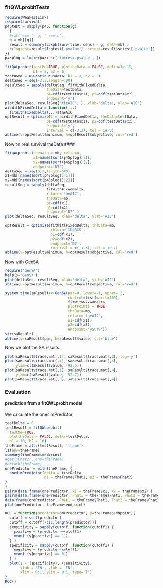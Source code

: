 
### fitQWLprobitTests

```r
require(WeakestLink)
require(survival)
p45test = sapply(p45, function(g) 
  {
  #cat('=== ', g, ' ===\n')
  g = mb[[g]]
  result = summary(coxph(Surv(time, cens) ~ g, data=mb) ) 
  c(logtest=result$logtest['pvalue'], sctest=result$sctest['pvalue'])
})
p45plog = log10(p45test['logtest.pvalue', ])

fitQWLprobit(testMe=TRUE, plottheData = FALSE, delta=1e-15, 
             b1 = 3, b2 = 5)
testData = WLContinuousdata( b1 = 3, b2 = 5)
deltaSeq = seq(-3,3,length=100)
resultSeq = sapply(deltaSeq, fitWithFixedDelta, 
                   theData=testData, 
                   p1=cdf(testData$x1), p2=cdf(testData$x2),
                   endpoint='y')
plot(deltaSeq, resultSeq['theAIC', ], xlab='delta', ylab='AIC')
aicWithFixedDelta = function(...)
  fitWithFixedDelta(...)$theAIC
optResult = optimize(f = aicWithFixedDelta, theData=testData,
                   p1=cdf(testData$x1), p2=cdf(testData$x2),
                   endpoint='y',
                   interval = c(-3,3), tol = 1e-3)
abline(v=optResult$minimum, h=optResult$objective, col='red')
```


Now on real survival theData ####

```r
fitQWLprobit(theData = mb, delta=0,
             x1=names(sort(p45plog))[1],
             x2=names(sort(p45plog))[2],
             endpoint='D7')
deltaSeq = seq(0,3,length=500)
x1=mb[[names(sort(p45plog))[1]]]
x2=mb[[names(sort(p45plog))[2]]]
resultSeq = sapply(deltaSeq, 
                   fitWithFixedDelta, 
                   return='theAIC',
                   theData=mb, 
                   p1=cdf(x1),
                   p2=cdf(x2),
                   endpoint='D7' )
plot(deltaSeq, resultSeq, xlab='delta', ylab='AIC')

optResult = optimize(fitWithFixedDelta, theData=mb, 
                     return='theAIC',
                     p1=cdf(x1),
                     p2=cdf(x2),
                     endpoint='D7',
                     interval = c(-3,3), tol = 1e-7)
abline(v=optResult$minimum, h=optResult$objective, col='red')
```

Now with GenSA

```r

require('GenSA')
help(p='GenSA')
plot(deltaSeq, resultSeq, xlab='delta', ylab='AIC')
abline(v=optResult$minimum, h=optResult$objective, col='red')

system.time(saResult<<-GenSA(par=0, lower=-1, upper= 2,
                             control=list(maxit=100),
                             fitWithFixedDelta, 
                             plotPoints = TRUE, 
                             theData=mb, 
                             return='theAIC',
                             p1=cdf(x1),
                             p2=cdf(x2),
                             endpoint='ySurv'))
str(saResult)
abline(v=saResult$par, h=saResult$value, col='blue')

```

Now we plot the SA results.

```r

plot(saResult$trace.mat[,1], saResult$trace.mat[,2], log='y')
plot(saResult$trace.mat[,1], saResult$trace.mat[,3],
     ylim=c(saResult$value, -92.5))
plot(saResult$trace.mat[,1], saResult$trace.mat[,4],
     ylim=c(saResult$value, -92.7))
plot(saResult$trace.mat[,3], saResult$trace.mat[,4])
```

### Evaluation ####
#### prediction from a fitQWLprobit model

We calculate the onedimPredictor

```r
testDelta = 0
testResult = fitQWLprobit(
  testMe=TRUE, 
  plottheData = FALSE, delta=testDelta, 
  b1 = 10, b2 = 10)
theFrame = attr(testResult, 'frame')
ls(env=theFrame)
summary(theFrame$endpoint)
#get('Fhat2', env=theFrame)
#attach(theFrame)
onePredictor = with(theFrame, {
  onedimPredictor(delta = testDelta, 
                  p1 = theFrame$Fhat1, p2 = theFrame$Fhat2)
}
)
pairs(data.frame(onePredictor, x1 = theFrame$x1, x2 = theFrame$x2) )
pairs(data.frame(onePredictor, Fhat1 = theFrame$Fhat1, Fhat2 = theFrame$Fhat2) )
data.frame(onePredictor, Fhat1 = theFrame$Fhat1, Fhat2 = theFrame$Fhat2)
plot(onePredictor, theFrame$endpoint)
```

```r
ROC = function(predictor=onePredictor, y=theFrame$endpoint){
  cutoff = sort(predictor)
  cutoff = cutoff[-c(1,length(predictor))]
  sensitivity = sapply(cutoff, function(cutoff1) {
    positive = (predictor>=cutoff1)
    mean( (y[positive] == 1))
  } )
  specificity = sapply(cutoff, function(cutoff1) {
    negative = (predictor<cutoff1)
    mean( (y[negative] == 0))
  } )
  plot(1 - (specificity), (sensitivity), 
       xlab = 'FN', ylab = 'TN',
       xlim = 0:1, ylim = 0:1, type='l')
}
ROC()
```
